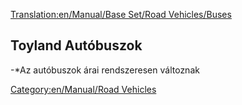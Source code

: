 [[Translation:en/Manual/Base Set/Road Vehicles/Buses]]

{{hu/Manual/Base Set/Road Vehicles/Közúti járművek|név        = MPS Regal Autóbusz
  |kép        = Bus-MPS Regal.png
  |ár         = £4,920 ($9,840)
  |sebesség   = 56 km/h (35 mph)
  |évente     = £426 ($852)
  |tervezés   = 1930
  |élettartam = 12
  |kapacitás  = 31 utas
}}
{{hu/Manual/Base Set/Road Vehicles/Közúti járművek|név        = Hereford Leopard Autóbusz
  |kép        = Bus-Hereford Leopard.png
  |ár         = £5,740 ($11,480) 
  |sebesség   = 88 km/h (55 mph)
  |évente     = £600 ($1,200)
  |tervezés   = 1964
  |élettartam = 15
  |kapacitás  = 35 utas
}}
{{hu/Manual/Base Set/Road Vehicles/Közúti járművek|név        = Foster Autóbusz
  |kép        = Bus-foster.png
  |ár         = £6,150 ($12,300) 
  |sebesség   = 112 km/h (70 mph)
  |évente     = £834 ($1,668)
  |tervezés   = 1986
  |élettartam = 15
  |kapacitás  = 37 utas
}}
{{hu/Manual/Base Set/Road Vehicles/Közúti járművek|név        = Foster MkII Superbus
  |kép        = Bus-Foster MkII Superbus.png
  |ár         = £6,560 ($13,120) 
  |sebesség   = 127 km/h (79 mph)
  |évente     = £1,125 ($2,250)
  |tervezés   = 2008
  |élettartam = 15
  |kapacitás  = 40 utas
}}

==Toyland Autóbuszok==
{{hu/Manual/Base Set/Road Vehicles/Közúti járművek|név        = Ploddyphut MkI Bus
  |kép        = Ploddyphut_MkI_Bus.png
  |ár         = *£4,920 
  |sebesség   = 56 km/h 
  |évente     = £426 
  |tervezés   = 1945
  |élettartam = 15
  |kapacitás  = 30 utas
}}
{{hu/Manual/Base Set/Road Vehicles/Közúti járművek|név        = Ploddyphut MkII Bus
  |kép        = Ploddyphut_MkII_Bus.png
  |ár         = *£5,740 
  |sebesség   = 96 km/h 
  |évente     = £804 
  |tervezés   = 1972
  |élettartam = 15
  |kapacitás  = 35 utas
}}
{{hu/Manual/Base Set/Road Vehicles/Közúti járművek|név        = Ploddyphut MkIII Bus
  |kép        = Ploddyphut_MkIII_Bus.png
  |ár         = *£6,560
  |sebesség   = 120 km/h 
  |évente     = £1,125 
  |tervezés   = 2010
  |élettartam = 15
  |kapacitás  = 38 utas
}}
-*Az autóbuszok árai rendszeresen változnak

[[Category:en/Manual/Road Vehicles]]